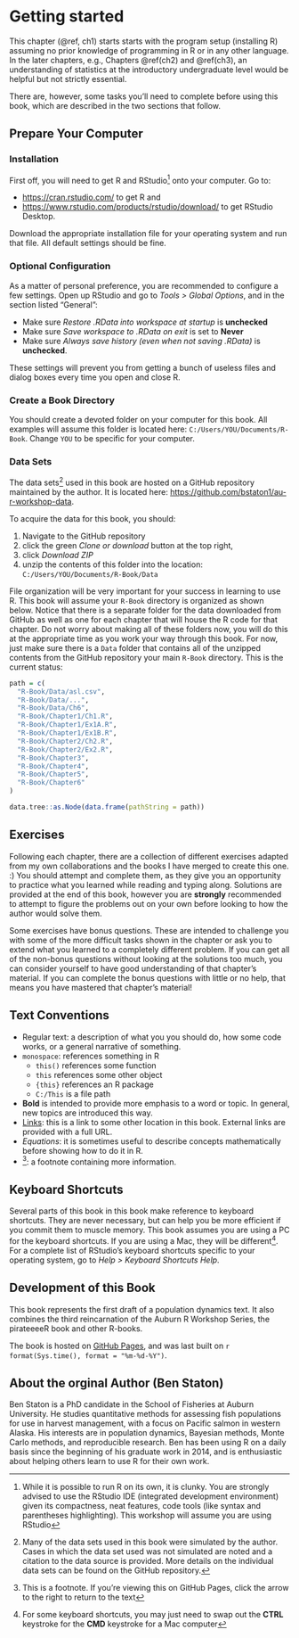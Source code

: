 # Getting started {#setup}

This chapter (\@ref, ch1) starts starts with the program setup (installing R) assuming no prior knowledge of programming in R or in any other language. In the later chapters, e.g., Chapters \@ref(ch2) and \@ref(ch3), an understanding of statistics at the introductory undergraduate level would be helpful but not strictly essential.

There are, however, some tasks you'll need to complete before using this book, which are described in the two sections that follow.

## Prepare Your Computer {-#comp-prep}

### Installation {-#install}

First off, you will need to get R and RStudio^[While it is possible to run R on its own, it is clunky. You are strongly advised to use the RStudio IDE (integrated development environment) given its compactness, neat features, code tools (like syntax and parentheses highlighting). This workshop will assume you are using RStudio] onto your computer. Go to:

*  <https://cran.rstudio.com/> to get R and
*  <https://www.rstudio.com/products/rstudio/download/> to get RStudio Desktop.

Download the appropriate installation file for your operating system and run that file. All default settings should be fine. 

### Optional Configuration {-}

As a matter of personal preference, you are recommended to configure a few settings. Open up RStudio and go to _Tools > Global Options_, and in the section listed "General":

*  Make sure _Restore .RData into workspace at startup_ is **unchecked**
*  Make sure _Save workspace to .RData on exit_ is set to **Never**
*  Make sure _Always save history (even when not saving .RData)_ is **unchecked**.

These settings will prevent you from getting a bunch of useless files and dialog boxes every time you open and close R.

### Create a Book Directory {-}

You should create a devoted folder on your computer for this book. All examples will assume this folder is located here: `C:/Users/YOU/Documents/R-Book`. Change `YOU` to be specific for your computer.

### Data Sets {-#data-sets}

The data sets^[Many of the data sets used in this book were simulated by the author. Cases in which the data set used was not simulated are noted and a citation to the data source is provided. More details on the individual data sets can be found on the GitHub repository.]
 used in this book are hosted on a GitHub repository maintained by the author. It is located here: <https://github.com/bstaton1/au-r-workshop-data>.

To acquire the data for this book, you should:

  1.  Navigate to the GitHub repository
  2.  click the green _Clone or download_ button at the top right,
  3.  click _Download ZIP_
  4.  unzip the contents of this folder into the location: `C:/Users/YOU/Documents/R-Book/Data`

File organization will be very important for your success in learning to use R. This book will assume your `R-Book` directory is organized as shown below. Notice that there is a separate folder for the data downloaded from GitHub as well as one for each chapter that will house the R code for that chapter. Do not worry about making all of these folders now, you will do this at the appropriate time as you work your way through this book. For now, just make sure there is a `Data` folder that contains all of the unzipped contents from the GitHub repository your main `R-Book` directory. This is the current status:

```r
path = c(
  "R-Book/Data/asl.csv",
  "R-Book/Data/...",
  "R-Book/Data/Ch6",
  "R-Book/Chapter1/Ch1.R",
  "R-Book/Chapter1/Ex1A.R",
  "R-Book/Chapter1/Ex1B.R",
  "R-Book/Chapter2/Ch2.R",
  "R-Book/Chapter2/Ex2.R",
  "R-Book/Chapter3",
  "R-Book/Chapter4",
  "R-Book/Chapter5",
  "R-Book/Chapter6"
)

data.tree::as.Node(data.frame(pathString = path))
```

## Exercises {-}

Following each chapter, there are a collection of different exercises adapted from my own collaborations and the books I have merged to create this one. :) You should attempt and complete them, as they give you an opportunity to practice what you learned while reading and typing along. Solutions are provided at the end of this book, however you are **strongly** recommended to attempt to figure the problems out on your own before looking to how the author would solve them.

Some exercises have bonus questions. These are intended to challenge you with some of the more difficult tasks shown in the chapter or ask you to extend what you learned to a completely different problem. If you can get all of the non-bonus questions without looking at the solutions too much, you can consider yourself to have good understanding of that chapter's material. If you can complete the bonus questions with little or no help, that means you have mastered that chapter's material!

## Text Conventions {-#notation}

*  Regular text: a description of what you you should do, how some code works, or a general narrative of something.
*  `monospace`: references something in R
    *  `this()` references some function
    *  `this` references some other object
    *  `{this}` references an R package
    *  `C:/This` is a file path
*  **Bold** is intended to provide more emphasis to a word or topic. In general, new topics are introduced this way.
*  [Links](#notation): this is a link to some other location in this book. External links are provided with a full URL.
*  $Equations$: it is sometimes useful to describe concepts mathematically before showing how to do it in R.
*  ^[This is a footnote. If you're viewing this on GitHub Pages, click the arrow to the right to return to the text]: a footnote containing more information.

## Keyboard Shortcuts {-}

Several parts of this book in this book make reference to keyboard shortcuts. They are never necessary, but can help you be more efficient if you commit them to muscle memory. This book assumes you are using a PC for the keyboard shortcuts. If you are using a Mac, they will be different^[For some keyboard shortcuts, you may just need to swap out the **CTRL** keystroke for the **CMD** keystroke for a Mac computer]. For a complete list of RStudio's keyboard shortcuts specific to your operating system, go to _Help > Keyboard Shortcuts Help_.

## Development of this Book {-}

This book represents the first draft of a population dynamics text. It also combines the third reincarnation of the Auburn R Workshop Series, the pirateeeeR book and other R-books.

The book is hosted on [GitHub Pages](https://pages.github.com/), and was last built on `r format(Sys.time(), format = "%m-%d-%Y")`.

## About the orginal Author (Ben Staton) {-}

Ben Staton is a PhD candidate in the School of Fisheries at Auburn University. He studies quantitative methods for assessing fish populations for use in harvest management, with a focus on Pacific salmon in western Alaska. His interests are in population dynamics, Bayesian methods, Monte Carlo methods, and reproducible research. Ben has been using R on a daily basis since the beginning of his graduate work in 2014, and is enthusiastic about helping others learn to use R for their own work. 
